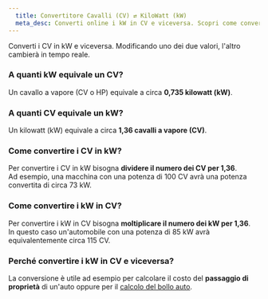 ```yaml
---
  title: Convertitore Cavalli (CV) ⇄ KiloWatt (kW)
  meta_desc: Converti online i kW in CV e viceversa. Scopri come convertire kilowatt e cavalli di auto e moto. 
---
```


Converti i CV in kW e viceversa. Modificando uno dei due valori, l'altro cambierà in tempo reale.

<ConvertitoreCVKW pageTitle={title} />

### A quanti kW equivale un CV?

Un cavallo a vapore (CV o HP) equivale a circa **0,735 kilowatt (kW)**.

### A quanti CV equivale un kW?

Un kilowatt (kW) equivale a circa **1,36 cavalli a vapore (CV)**.

### Come convertire i CV in kW?

Per convertire i CV in kW bisogna **dividere il numero dei CV per 1,36**.  
Ad esempio, una macchina con una potenza di 100 CV avrà una potenza convertita di circa 73 kW.

### Come convertire i kW in CV?

Per convertire i kW in CV bisogna **moltiplicare il numero dei kW per 1,36**.  
In questo caso un'automobile con una potenza di 85 kW avrà equivalentemente circa 115 CV.

### Perché convertire i kW in CV e viceversa?

La conversione è utile ad esempio per calcolare il costo del **passaggio di proprietà** di un'auto oppure per il [calcolo del bollo auto](/calcolo-bollo-auto).
